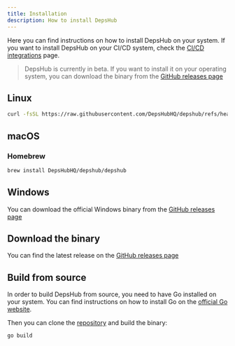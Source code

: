 ```yaml
---
title: Installation
description: How to install DepsHub
---
```


Here you can find instructions on how to install DepsHub on your system. If you want to install DepsHub on your CI/CD system, check the [CI/CD integrations](/guides/integrations) page.

> DepsHub is currently in beta. If you want to install it on your operating system, you can download the binary from the [GitHub releases page](https://github.com/DepsHubHQ/depshub/releases)

## Linux

```bash
curl -fsSL https://raw.githubusercontent.com/DepsHubHQ/depshub/refs/heads/main/scripts/install.sh | bash
```

## macOS

### Homebrew

```bash
brew install DepsHubHQ/depshub/depshub
```

## Windows

You can download the official Windows binary from the [GitHub releases page](https://github.com/DepshubHQ/depshub/releases)

## Download the binary

You can find the latest release on the [GitHub releases page](https://github.com/DepshubHQ/depshub/releases)

## Build from source

In order to build DepsHub from source, you need to have Go installed on your system. You can find instructions on how to install Go on the [official Go website](https://golang.org/doc/install).

Then you can clone the [repository](https://github.com/DepshubHQ/depshub) and build the binary:

```bash
go build
```
